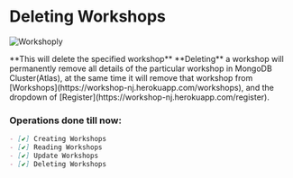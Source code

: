 
# Deleting Workshops
<Bleed>![Workshoply](../../public/delete.png)</Bleed>

<div className="p-4 border border-gray-200 dark:border-gray-900 rounded mt-6">
**This will delete the specified workshop**

<Callout emoji="✅">
  **Deleting** a workshop will permanently remove all details of the particular workshop in MongoDB Cluster(Atlas), at the same time it will remove that workshop from [Workshops](https://workshop-nj.herokuapp.com/workshops), and the dropdown of [Register](https://workshop-nj.herokuapp.com/register).
</Callout>
</div>

### Operations done till now:
```markdown
- [✔️] Creating Workshops
- [✔️] Reading Workshops
- [✔️] Update Workshops
- [✔️] Deleting Workshops
```